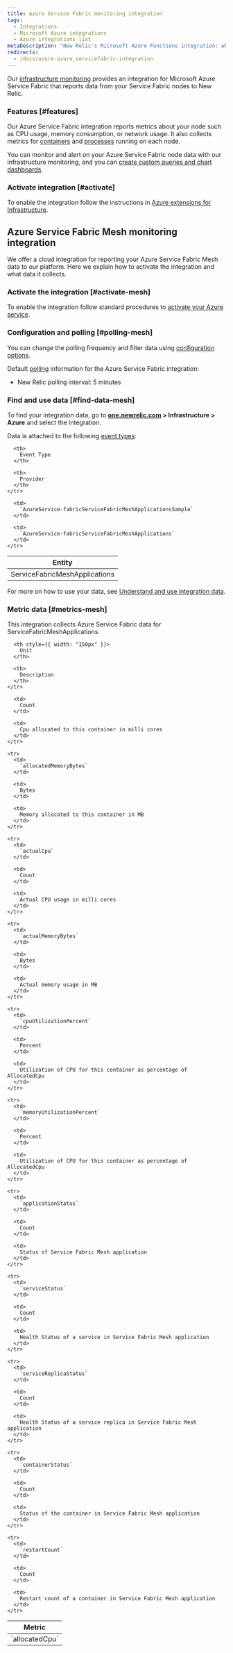 ```yaml
---
title: Azure Service Fabric monitoring integration
tags:
  - Integrations
  - Microsoft Azure integrations
  - Azure integrations list
metaDescription: "New Relic's Microsoft Azure Functions integration: what data it reports, and how to enable it."
redirects:
  - /docs/azure-azure_servicefabric-integration
---
```

Our [infrastructure monitoring](/docs/infrastructure/) provides an integration for Microsoft Azure Service Fabric that reports data from your Service Fabric nodes to New Relic.

### Features [#features]

Our Azure Service Fabric integration reports metrics about your node such as CPU usage, memory consumption, or network usage. It also collects metrics for [containers](/attribute-dictionary/?event=ContainerSample) and [processes](/attribute-dictionary/?event=ProcessSample) running on each node.

You can monitor and alert on your Azure Service Fabric node data with our infrastructure monitoring, and you can [create custom queries and chart dashboards](/docs/telemetry-data-platform/ingest-manage-data/understand-data/introduction-querying-new-relic-data/).

### Activate integration [#activate]

To enable the integration follow the instructions in [Azure extensions for Infrastructure](/docs/infrastructure/install-infrastructure-agent/linux-installation/azure-extensions-infrastructure/).

## Azure Service Fabric Mesh monitoring integration

We offer a cloud integration for reporting your Azure Service Fabric Mesh data to our platform. Here we explain how to activate the integration and what data it collects.

### Activate the integration [#activate-mesh]

To enable the integration follow standard procedures to [activate your Azure service](/docs/infrastructure/microsoft-azure-integrations/getting-started/activate-azure-integrations).

### Configuration and polling [#polling-mesh]

You can change the polling frequency and filter data using [configuration options](/docs/integrations/new-relic-integrations/getting-started/configure-polling-frequency-data-collection-cloud-integrations).

Default [polling](/docs/infrastructure/microsoft-azure-integrations/getting-started/azure-integration-polling) information for the Azure Service Fabric integration:

* New Relic polling interval: 5 minutes

### Find and use data [#find-data-mesh]

To find your integration data, go to **[one.newrelic.com](https://one.newrelic.com/ "Link opens in a new window.") > Infrastructure > Azure** and select the integration.

Data is attached to the following [event types](/docs/insights/use-insights-ui/getting-started/introduction-new-relic-insights#event-type):

<table>
  <thead>
    <tr>
      <th>
        Entity
      </th>

      <th>
        Event Type
      </th>

      <th>
        Provider
      </th>
    </tr>
  </thead>

  <tbody>
    <tr>
      <td>
        ServiceFabricMeshApplications
      </td>

      <td>
        `AzureService-fabricServiceFabricMeshApplicationsSample`
      </td>

      <td>
        `AzureService-fabricServiceFabricMeshApplications`
      </td>
    </tr>
  </tbody>
</table>

For more on how to use your data, see [Understand and use integration data](/docs/infrastructure/integrations/find-use-infrastructure-integration-data).

### Metric data [#metrics-mesh]

This integration collects Azure Service Fabric data for ServiceFabricMeshApplications.

<table>
  <thead>
    <tr>
      <th style={{ width: "275px" }}>
        Metric
      </th>

      <th style={{ width: "150px" }}>
        Unit
      </th>

      <th>
        Description
      </th>
    </tr>
  </thead>

  <tbody>
    <tr>
      <td>
        `allocatedCpu`
      </td>

      <td>
        Count
      </td>

      <td>
        Cpu allocated to this container in milli cores
      </td>
    </tr>

    <tr>
      <td>
        `allocatedMemoryBytes`
      </td>

      <td>
        Bytes
      </td>

      <td>
        Memory allocated to this container in MB
      </td>
    </tr>

    <tr>
      <td>
        `actualCpu`
      </td>

      <td>
        Count
      </td>

      <td>
        Actual CPU usage in milli cores
      </td>
    </tr>

    <tr>
      <td>
        `actualMemoryBytes`
      </td>

      <td>
        Bytes
      </td>

      <td>
        Actual memory usage in MB
      </td>
    </tr>

    <tr>
      <td>
        `cpuUtilizationPercent`
      </td>

      <td>
        Percent
      </td>

      <td>
        Utilization of CPU for this container as percentage of AllocatedCpu
      </td>
    </tr>

    <tr>
      <td>
        `memoryUtilizationPercent`
      </td>

      <td>
        Percent
      </td>

      <td>
        Utilization of CPU for this container as percentage of AllocatedCpu
      </td>
    </tr>

    <tr>
      <td>
        `applicationStatus`
      </td>

      <td>
        Count
      </td>

      <td>
        Status of Service Fabric Mesh application
      </td>
    </tr>

    <tr>
      <td>
        `serviceStatus`
      </td>

      <td>
        Count
      </td>

      <td>
        Health Status of a service in Service Fabric Mesh application
      </td>
    </tr>

    <tr>
      <td>
        `serviceReplicaStatus`
      </td>

      <td>
        Count
      </td>

      <td>
        Health Status of a service replica in Service Fabric Mesh application
      </td>
    </tr>

    <tr>
      <td>
        `containerStatus`
      </td>

      <td>
        Count
      </td>

      <td>
        Status of the container in Service Fabric Mesh application
      </td>
    </tr>

    <tr>
      <td>
        `restartCount`
      </td>

      <td>
        Count
      </td>

      <td>
        Restart count of a container in Service Fabric Mesh application
      </td>
    </tr>
  </tbody>
</table>

